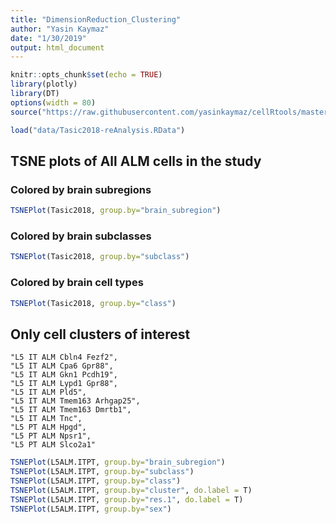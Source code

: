 ```yaml
---
title: "DimensionReduction_Clustering"
author: "Yasin Kaymaz"
date: "1/30/2019"
output: html_document
---
```


```r
knitr::opts_chunk$set(echo = TRUE)
library(plotly)
library(DT)
options(width = 80)
source("https://raw.githubusercontent.com/yasinkaymaz/cellRtools/master/main/functions.R")
```




```r

load("data/Tasic2018-reAnalysis.RData")
```

## TSNE plots of All ALM cells in the study 

### Colored by brain subregions
```r
TSNEPlot(Tasic2018, group.by="brain_subregion")
```

### Colored by brain subclasses
```r
TSNEPlot(Tasic2018, group.by="subclass")
```

### Colored by brain cell types
```r
TSNEPlot(Tasic2018, group.by="class")
```

## Only cell clusters of interest

    "L5 IT ALM Cbln4 Fezf2",
    "L5 IT ALM Cpa6 Gpr88",
    "L5 IT ALM Gkn1 Pcdh19",
    "L5 IT ALM Lypd1 Gpr88",
    "L5 IT ALM Pld5",
    "L5 IT ALM Tmem163 Arhgap25",
    "L5 IT ALM Tmem163 Dmrtb1",
    "L5 IT ALM Tnc",
    "L5 PT ALM Hpgd",
    "L5 PT ALM Npsr1",
    "L5 PT ALM Slco2a1"

```r

TSNEPlot(L5ALM.ITPT, group.by="brain_subregion")
TSNEPlot(L5ALM.ITPT, group.by="subclass")
TSNEPlot(L5ALM.ITPT, group.by="class")
TSNEPlot(L5ALM.ITPT, group.by="cluster", do.label = T)
TSNEPlot(L5ALM.ITPT, group.by="res.1", do.label = T)
TSNEPlot(L5ALM.ITPT, group.by="sex")

```

